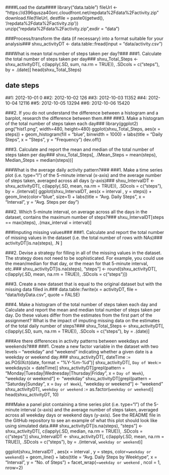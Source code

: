 ####Load the data####
library("data.table")
fileUrl <- "https://d396qusza40orc.cloudfront.net/repdata%2Fdata%2Factivity.zip"
download.file(fileUrl, destfile = paste0(getwd(), '/repdata%2Fdata%2Factivity.zip'))
unzip("repdata%2Fdata%2Factivity.zip",exdir = "data")

###Process/transform the data (if necessary) into a format suitable for your analysis###
shxu_activityDT <- data.table::fread(input = "data/activity.csv")


###What is mean total number of steps taken per day?###
###1. Calculate the total number of steps taken per day###
shxu_Total_Steps <- shxu_activityDT[, c(lapply(.SD, sum, na.rm = TRUE)), .SDcols = c("steps"), by = .(date)]
head(shxu_Total_Steps)

##         date steps
##1: 2012-10-01     0
##2: 2012-10-02   126
##3: 2012-10-03 11352
##4: 2012-10-04 12116
##5: 2012-10-05 13294
##6: 2012-10-06 15420


###2. If you do not understand the difference between a histogram and a barplot, research the difference between them.### 
###3. Make a histogram of the total number of steps taken each day###
library(ggplot2)
png("hist1.png", width=480, height=480)
ggplot(shxu_Total_Steps, aes(x = steps)) +
    geom_histogram(fill = "blue", binwidth = 1000) +
    labs(title = "Daily Steps", x = "Steps", y = "Frequency")
dev.off()


###3. Calculate and report the mean and median of the total number of steps taken per day###
shxu_Total_Steps[, .(Mean_Steps = mean(steps), Median_Steps = median(steps))]

###What is the average daily activity pattern?###
###1. Make a time series plot (i.e. \color{red}{\verb|type = "l"|}type="l") of the 5-minute interval (x-axis) and the average number of steps taken, averaged across all days (y-axis)###
shxu_IntervalDT <- shxu_activityDT[, c(lapply(.SD, mean, na.rm = TRUE)), .SDcols = c("steps"), by = .(interval)]
ggplot(shxu_IntervalDT, aes(x = interval , y = steps)) +
    geom_line(color="blue", size=1) +
    labs(title = "Avg. Daily Steps", x = "Interval", y = "Avg. Steps per day")

###2. Which 5-minute interval, on average across all the days in the dataset, contains the maximum number of steps?###
shxu_IntervalDT[steps == max(steps), .(max_interval = interval)]

###Imputing missing values###
###1. Calculate and report the total number of missing values in the dataset (i.e. the total number of rows with NAs)###
activityDT[is.na(steps), .N ]

###2. Devise a strategy for filling in all of the missing values in the dataset. The strategy does not need to be sophisticated. For example, you could use the mean/median for that day, or the mean for that 5-minute interval, etc.###
shxu_activityDT[is.na(steps), "steps"] <- round(shxu_activityDT[, c(lapply(.SD, mean, na.rm = TRUE)), .SDcols = c("steps")])

###3. Create a new dataset that is equal to the original dataset but with the missing data filled in.###
data.table::fwrite(x = activityDT, file = "data/tidyData.csv", quote = FALSE)

###4. Make a histogram of the total number of steps taken each day and Calculate and report the mean and median total number of steps taken per day. Do these values differ from the estimates from the first part of the assignment? What is the impact of imputing missing data on the estimates of the total daily number of steps?###
shxu_Total_Steps <- shxu_activityDT[, c(lapply(.SD, sum, na.rm = TRUE)), .SDcols = c("steps"), by = .(date)] 

###Are there differences in activity patterns between weekdays and weekends?###
###1. Create a new factor variable in the dataset with two levels – “weekday” and “weekend” indicating whether a given date is a weekday or weekend day.###
shxu_activityDT[, dateTime := as.POSIXct(date, format = "%Y-%m-%d")]
shxu_activityDT[, `Day of Week`:= weekdays(x = dateTime)]
shxu_activityDT[grepl(pattern = "Monday|Tuesday|Wednesday|Thursday|Friday", x = `Day of Week`), "weekday or weekend"] <- "weekday"
shxu_activityDT[grepl(pattern = "Saturday|Sunday", x = `Day of Week`), "weekday or weekend"] <- "weekend"
shxu_activityDT[, `weekday or weekend` := as.factor(`weekday or weekend`)]
head(shxu_activityDT, 10)

###Make a panel plot containing a time series plot (i.e. \color{red}{\verb|type = "l"|}type="l") of the 5-minute interval (x-axis) and the average number of steps taken, averaged across all weekday days or weekend days (y-axis). See the README file in the GitHub repository to see an example of what this plot should look like using simulated data.###
shxu_activityDT[is.na(steps), "steps"] <- shxu_activityDT[, c(lapply(.SD, median, na.rm = TRUE)), .SDcols = c("steps")]
shxu_IntervalDT <- shxu_activityDT[, c(lapply(.SD, mean, na.rm = TRUE)), .SDcols = c("steps"), by = .(interval, `weekday or weekend`)] 

ggplot(shxu_IntervalDT , aes(x = interval , y = steps, color=`weekday or weekend`)) + geom_line() + labs(title = "Avg. Daily Steps by Weektype", x = "Interval", y = "No. of Steps") + facet_wrap(~`weekday or weekend` , ncol = 1, nrow=2)

